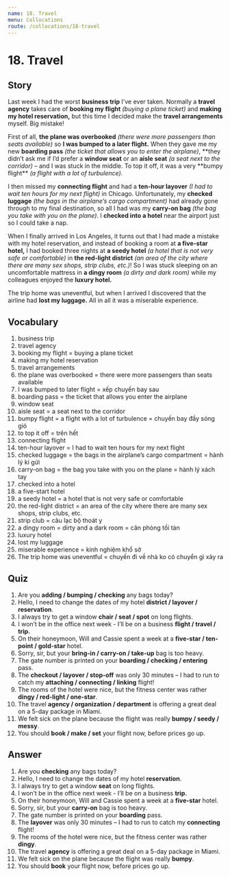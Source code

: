 ```yaml
---
name: 18. Travel
menu: Collocations
route: /collocations/18-travel
---
```


# 18. Travel

## Story

Last week I had the worst **business trip** I’ve ever taken. Normally a **travel agency** takes care of **booking my flight** _(buying a plane ticket)_ and **making my hotel reservation,** but this time I decided make the **travel arrangements** myself. Big mistake!

First of all, **the plane was overbooked** _(there were more passengers than seats available)_ so **I was bumped to a later flight.** When they gave me my new **boarding pass** _(the ticket that allows you to enter the airplane)_, **they didn’t ask me if I’d prefer a **window seat** or an **aisle seat** _(a seat next to the corridor)_ – and I was stuck in the middle. To top it off, it was a very **bumpy flight\*\* _(a flight with a lot of turbulence)._

I then missed my **connecting flight** and had a **ten-hour layover** _(I had to wait ten hours for my next flight)_ in Chicago. Unfortunately, my **checked luggage** _(the bags in the airplane’s cargo compartment)_ had already gone through to my final destination, so all I had was my **carry-on bag** _(the bag you take with you on the plane)_. I **checked into a hotel** near the airport just so I could take a nap.

When I finally arrived in Los Angeles, it turns out that I had made a mistake with my hotel reservation, and instead of booking a room at **a five-star hotel,** I had booked three nights at **a seedy hotel** _(a hotel that is not very safe or comfortable)_ in **the red-light district** _(an area of the city where there are many sex shops, strip clubs, etc.)_! So I was stuck sleeping on an uncomfortable mattress in **a dingy room** _(a dirty and dark room)_ while my colleagues enjoyed the **luxury hotel.**

The trip home was uneventful, but when I arrived I discovered that the airline had **lost my luggage.** All in all it was a miserable experience.

## Vocabulary

1. business trip
2. travel agency
3. booking my flight = buying a plane ticket
4. making my hotel reservation
5. travel arrangements
6. the plane was overbooked = there were more passengers than seats available
7. I was bumped to later flight = xếp chuyến bay sau
8. boarding pass = the ticket that allows you enter the airplane
9. window seat
10. aisle seat = a seat next to the corridor
11. bumpy flight = a flight with a lot of turbulence = chuyến bay đầy sóng gió
12. to top it off = trên hết
13. connecting flight
14. ten-hour layover = I had to wait ten hours for my next flight
15. checked luggage = the bags in the airplane’s cargo compartment = hành lý kí gửi
16. carry-on bag = the bag you take with you on the plane = hành lý xách tay
17. checked into a hotel
18. a five-start hotel
19. a seedy hotel = a hotel that is not very safe or comfortable
20. the red-light district = an area of the city where there are many sex shops, strip clubs, etc.
21. strip club = câu lạc bộ thoát y
22. a dingy room = dirty and a dark room = căn phòng tồi tàn
23. luxury hotel
24. lost my luggage
25. miserable experience = kinh nghiệm khổ sở
26. The trip home was uneventful = chuyến đi về nhà ko có chuyển gì xảy ra

## Quiz

1. Are you **adding / bumping / checking** any bags today?
2. Hello, I need to change the dates of my hotel **district / layover / reservation**.
3. I always try to get a window **chair / seat / spot** on long flights.
4. I won’t be in the office next week - I’ll be on a business **flight / travel / trip.**
5. On their honeymoon, Will and Cassie spent a week at a **five-star / ten-point / gold-star** hotel.
6. Sorry, sir, but your **bring-in / carry-on / take-up** bag is too heavy.
7. The gate number is printed on your **boarding / checking / entering** pass.
8. The **checkout / layover / stop-off** was only 30 minutes – I had to run to catch my **attaching / connecting / linking** flight!
9. The rooms of the hotel were nice, but the fitness center was rather **dingy / red-light / one-star**.
10. The travel **agency / organization / department** is offering a great deal on a 5-day package in Miami.
11. We felt sick on the plane because the flight was really **bumpy / seedy / messy**.
12. You should **book / make / set** your flight now, before prices go up.

## Answer

1. Are you **checking** any bags today?
2. Hello, I need to change the dates of my hotel **reservation**.
3. I always try to get a window **seat** on long flights.
4. I won’t be in the office next week - I’ll be on a business **trip.**
5. On their honeymoon, Will and Cassie spent a week at a **five-star** hotel.
6. Sorry, sir, but your **carry-on** bag is too heavy.
7. The gate number is printed on your **boarding** pass.
8. The **layover** was only 30 minutes – I had to run to catch my **connecting** flight!
9. The rooms of the hotel were nice, but the fitness center was rather **dingy**.
10. The travel **agency** is offering a great deal on a 5-day package in Miami.
11. We felt sick on the plane because the flight was really **bumpy**.
12. You should **book** your flight now, before prices go up.
